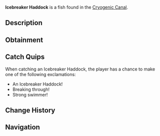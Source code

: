 {{FishInfobox
|image          = Icebreaker Haddock.png
|rarity         = Rare
|sea            = First Sea
|location       = [[Cryogenic Canal]]
|sublocation    = 
|sources        = Fishing Rod
|radar_location = 
|xp             = 350
|weather        = 
|time           = Day
|season         = Winter
|bait           = Fish Head
|base_weight    = 40
|base_value     = 800
|weight_range   = 20
|base_chance    = 15
|base_resil     = 35
}}
'''Icebreaker Haddock''' is a {{Rarity|Rare}} fish found in the [[Cryogenic Canal]].

== Description ==
{{Description|A robust fish with frosted silver scales and dark blue streaks.|Bestiary Entry}}

== Obtainment ==
{{Description|Breaks through thin ice sheets near the canal surface.|Bestiary Hint}}
{{Fish Availability|
Cryogenic Canal
|top_rods      = 
Leviathan's Fang Rod\104401.01\96959.05;
Krampus's Rod\103509.07\62731.7;
Magma Rod\95325.89\57772.28;
Trident Rod\94777.31\93477.82;
Plastic Rod\89814.55\57172.65;
Buddy Bond Rod\66694.17\40420.02;
Firefly Rod\67727.34\88485.07;
Fast Rod\62597.74\85128.8;
Free Spirit Rod\83572.07\82426.21;
Lucky Rod\55095.78\71203.56;
Candy Cane Rod\43044.66\57132.79;
Ethereal Prism Rod\87472.31\70741.85;
Seraphic Rod\84175.66\71300.22;
No-Life Rod\83188.33\81152.7;
Rod Of The Forgotten Fang\78667.85\66231.79;
Challenger's Rod\75486.82\67582.97;
Rod Of The Depths\70594.61\58833.34;
Rod Of The Exalted One\69639.1\61289.72;
Zeus Rod\68085.21\61500.49;
Verdant Shear Rod\66432.61\61136.39;
Blazebringer Rod\64673.22\58550.07;
Depthseeker Rod\61028.29\59009.42;
Avalanche Rod\54939.6\51927.75;
Volcanic Rod\53053.59\50313.12;
Steady Rod\21347.38\22110.94
|recommended   = Trident Rod
}}

== Catch Quips ==
When catching an Icebreaker Haddock, the player has a chance to make one of the following exclamations:
* An Icebreaker Haddock!
* Breaking through!
* Strong swimmer!

== Change History ==
{{Change History|{{subst:Current Version}}}}

== Navigation ==
{{Fish Navbox|Cryogenic Canal}}